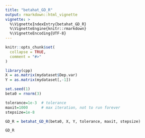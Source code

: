 ```yaml
---
title: "betahat_GD_R"
output: rmarkdown::html_vignette
vignette: >
  %\VignetteIndexEntry{betahat_GD_R}
  %\VignetteEngine{knitr::rmarkdown}
  %\VignetteEncoding{UTF-8}
---
```


```r
knitr::opts_chunk$set(
  collapse = TRUE,
  comment = "#>"
)
```

```r
library(cpp)
X = as.matrix(mydataset$Dep.var)
Y = as.matrix(mydataset[,-1])

set.seed(1)
beta0 = rnorm(3)

tolerance=1e-3  # tolerance
maxit=1000      # max iteration, not to run forever
stepsize=1e-8 

GD_R = betahat_GD_R(beta0, X, Y, tolerance, maxit, stepsize)

GD_R

```

